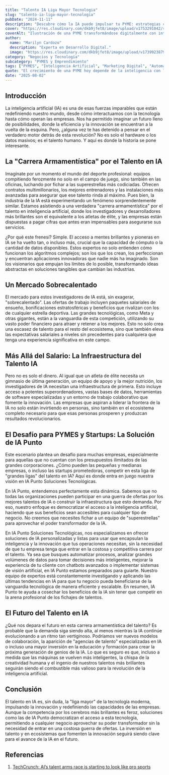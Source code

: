 ```yaml
---
title: "Talento IA Liga Mayor Tecnologia"
slug: "talento-ia-liga-mayor-tecnologia"
pubDate: "2024-11-11"
description: "Descubre cómo la IA puede impulsar tu PYME: estrategias concretas de marketing, automatización y datos para aumentar ventas."
cover: "https://res.cloudinary.com/dkb9jfet8/image/upload/v1753291042/small-business_kk56r6.jpg"
coverAlt: "Ilustración de una PYME transformándose digitalmente con inteligencia artificial."
author:
  name: "Marilyn Cardozo"
  description: "Experta en Desarrollo Digital."
  image: "https://res.cloudinary.com/dkb9jfet8/image/upload/v1739923879/marilyn_s2mi4a.png"
category: "Negocios y Tecnología"
subcategory: "PYMES y Emprendimiento"
tags: ["PYMES", "Inteligencia Artificial", "Marketing Digital", "Automatización", "Ventas"]
quote: "El crecimiento de una PYME hoy depende de la inteligencia con la que se aplican datos, IA y estrategia. — Sergio Rondón"
date: "2025-08-02"
---
```




<h2 id="introduccion">Introducción</h2>

La inteligencia artificial (IA) es una de esas fuerzas imparables que están redefiniendo nuestro mundo, desde cómo interactuamos con la tecnología hasta cómo operan las empresas. Nos ha permitido imaginar un futuro lleno de posibilidades, donde la eficiencia y la innovación se encuentran a la vuelta de la esquina. Pero, ¿alguna vez te has detenido a pensar en el verdadero motor detrás de esta revolución? No es solo el hardware o los datos masivos; es el talento humano. Y aquí es donde la historia se pone interesante.

<h2 id="la-carrera-armamentistica-por-el-talento-en-ia">La "Carrera Armamentística" por el Talento en IA</h2>

Imagínate por un momento el mundo del deporte profesional: equipos compitiendo ferozmente no solo en el campo de juego, sino también en las oficinas, luchando por fichar a las superestrellas más codiciadas. Ofrecen contratos multimillonarios, los mejores entrenadores y las instalaciones más avanzadas para asegurar que ese talento rinda al máximo. Pues bien, la industria de la IA está experimentando un fenómeno sorprendentemente similar. Estamos asistiendo a una verdadera "carrera armamentística" por el talento en inteligencia artificial, donde los investigadores y desarrolladores más brillantes son el equivalente a los atletas de élite, y las empresas están dispuestas a pagar cifras que antes eran impensables para asegurarse sus servicios.

¿Por qué este frenesí? Simple. El acceso a mentes brillantes y pioneras en IA se ha vuelto tan, o incluso más, crucial que la capacidad de cómputo o la cantidad de datos disponibles. Estos expertos no solo entienden cómo funcionan los algoritmos complejos; son los que los crean, los perfeccionan y encuentran aplicaciones innovadoras que nadie más ha imaginado. Son los visionarios que empujan los límites de lo posible, transformando ideas abstractas en soluciones tangibles que cambian las industrias.

<h2 id="un-mercado-sobrecalentado">Un Mercado Sobrecalentado</h2>

El mercado para estos investigadores de IA está, sin exagerar, "sobrecalentado". Las ofertas de trabajo incluyen paquetes salariales de ensueño, bonificaciones estratosféricas y beneficios que rivalizan con los de cualquier estrella deportiva. Las grandes tecnológicas, como Meta y otras gigantes, están a la vanguardia de esta competición, utilizando su vasto poder financiero para atraer y retener a los mejores. Esto no solo crea una escasez de talento para el resto del ecosistema, sino que también eleva las expectativas salariales a niveles sin precedentes para cualquiera que tenga una experiencia significativa en este campo.

<h2 id="mas-alla-del-salario-la-infraestructura-del-talento-ia">Más Allá del Salario: La Infraestructura del Talento IA</h2>

Pero no es solo el dinero. Al igual que un atleta de élite necesita un gimnasio de última generación, un equipo de apoyo y la mejor nutrición, los investigadores de IA necesitan una infraestructura de primera. Esto incluye acceso a potentes superordenadores, vastas bases de datos, herramientas de software especializadas y un entorno de trabajo colaborativo que fomente la innovación. Las empresas que aspiran a liderar la frontera de la IA no solo están invirtiendo en personas, sino también en el ecosistema completo necesario para que esas personas prosperen y produzcan resultados revolucionarios.

<h2 id="el-desafio-para-pymes-y-startups-la-solucion-de-ia-punto">El Desafío para PYMES y Startups: La Solución de IA Punto</h2>

Este escenario plantea un desafío para muchas empresas, especialmente para aquellas que no cuentan con los presupuestos ilimitados de las grandes corporaciones. ¿Cómo pueden las pequeñas y medianas empresas, o incluso las startups prometedoras, competir en esta liga de "grandes ligas" del talento en IA? Aquí es donde entra en juego nuestra visión en IA Punto Soluciones Tecnológicas.

En IA Punto, entendemos perfectamente esta dinámica. Sabemos que no todas las organizaciones pueden participar en una guerra de ofertas por los mejores talentos de IA o construir la infraestructura que esto demanda. Por eso, nuestro enfoque es democratizar el acceso a la inteligencia artificial, haciendo que sus beneficios sean accesibles para cualquier tipo de negocio. No creemos que necesites fichar a un equipo de "superestrellas" para aprovechar el poder transformador de la IA.

En IA Punto Soluciones Tecnológicas, nos especializamos en ofrecer soluciones de IA personalizadas y listas para usar que encapsulan la inteligencia y la innovación que tus operaciones necesitan, sin la necesidad de que tu empresa tenga que entrar en la costosa y competitiva carrera por el talento. Ya sea que busques automatizar procesos, analizar grandes volúmenes de datos para tomar decisiones más inteligentes, mejorar la experiencia de tu cliente con chatbots avanzados o implementar sistemas de visión artificial, en IA Punto estamos preparados para guiarte. Nuestro equipo de expertos está constantemente investigando y aplicando las últimas tendencias en IA para que tu negocio pueda beneficiarse de la vanguardia tecnológica de manera eficiente y escalable. En resumen, IA Punto te ayuda a cosechar los beneficios de la IA sin tener que competir en la arena profesional de los fichajes de talentos.

<h2 id="el-futuro-del-talento-en-ia">El Futuro del Talento en IA</h2>

¿Qué nos depara el futuro en esta carrera armamentística del talento? Es probable que la demanda siga siendo alta, al menos mientras la IA continúe evolucionando a un ritmo tan vertiginoso. Podríamos ver nuevos modelos de colaboración, la aparición de "agencias de talento" especializadas en IA o incluso una mayor inversión en la educación y formación para crear la próxima generación de genios de la IA. Lo que es seguro es que, incluso a medida que las máquinas se vuelven más inteligentes, la chispa de la creatividad humana y el ingenio de nuestros talentos más brillantes seguirán siendo el combustible más valioso para la revolución de la inteligencia artificial.

<h2 id="conclusion">Conclusión</h2>

El talento en IA es, sin duda, la "liga mayor" de la tecnología moderna, impulsando la innovación y redefiniendo las capacidades de las empresas. Aunque la competencia por los cerebros más brillantes es feroz, soluciones como las de IA Punto democratizan el acceso a esta tecnología, permitiendo a cualquier negocio aprovechar su poder transformador sin la necesidad de entrar en una costosa guerra de ofertas. La inversión en talento y en ecosistemas que fomenten la innovación seguirá siendo clave para el avance de la IA en el futuro.

<h2 id="referencias">Referencias</h2>

1.  <a href="https://techcrunch.com/podcast/ais-talent-arms-race-is-starting-to-look-like-pro-sports/" target="_blank" rel="noopener noreferrer">TechCrunch: AI’s talent arms race is starting to look like pro sports</a>

